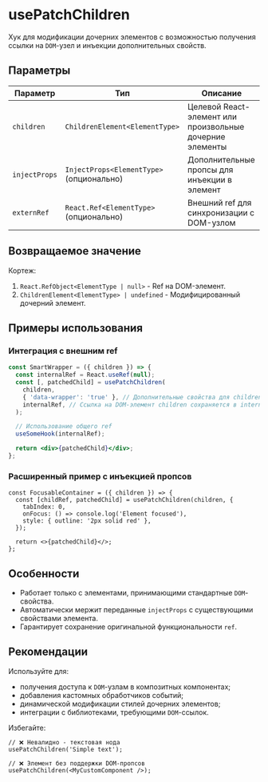 <Overview type="hook">

# usePatchChildren

Хук для модификации дочерних элементов с возможностью получения ссылки на `DOM`-узел и инъекции дополнительных свойств.

</Overview>

## Параметры

| Параметр      | Тип                                      | Описание                                                 |
| ------------- | ---------------------------------------- | -------------------------------------------------------- |
| `children`    | `ChildrenElement<ElementType>`           | Целевой React-элемент или произвольные дочерние элементы |
| `injectProps` | `InjectProps<ElementType>` (опционально) | Дополнительные пропсы для инъекции в элемент             |
| `externRef`   | `React.Ref<ElementType>` (опционально)   | Внешний ref для синхронизации с DOM-узлом                |

## Возвращаемое значение

Кортеж:

1. `React.RefObject<ElementType | null>` - Ref на DOM-элемент.
2. `ChildrenElement<ElementType> | undefined` - Модифицированный дочерний элемент.

## Примеры использования

### Интеграция с внешним ref

```jsx
const SmartWrapper = ({ children }) => {
  const internalRef = React.useRef(null);
  const [, patchedChild] = usePatchChildren(
    children,
    { 'data-wrapper': 'true' }, // Дополнительные свойства для children
    internalRef, // Ссылка на DOM-элемент children сохраняется в internalRef
  );

  // Использование общего ref
  useSomeHook(internalRef);

  return <div>{patchedChild}</div>;
};
```

### Расширенный пример с инъекцией пропсов

```tsx
const FocusableContainer = ({ children }) => {
  const [childRef, patchedChild] = usePatchChildren(children, {
    tabIndex: 0,
    onFocus: () => console.log('Element focused'),
    style: { outline: '2px solid red' },
  });

  return <>{patchedChild}</>;
};
```

## Особенности

- Работает только с элементами, принимающими стандартные `DOM`-свойства.
- Автоматически мержит переданные `injectProps` с существующими свойствами элемента.
- Гарантирует сохранение оригинальной функциональности `ref`.

## Рекомендации

Используйте для:

- получения доступа к `DOM`-узлам в композитных компонентах;
- добавления кастомных обработчиков событий;
- динамической модификации стилей дочерних элементов;
- интеграции с библиотеками, требующими `DOM`-ссылок.

Избегайте:

```tsx
// ❌ Невалидно - текстовая нода
usePatchChildren('Simple text');

// ❌ Элемент без поддержки DOM-пропсов
usePatchChildren(<MyCustomComponent />);
```
